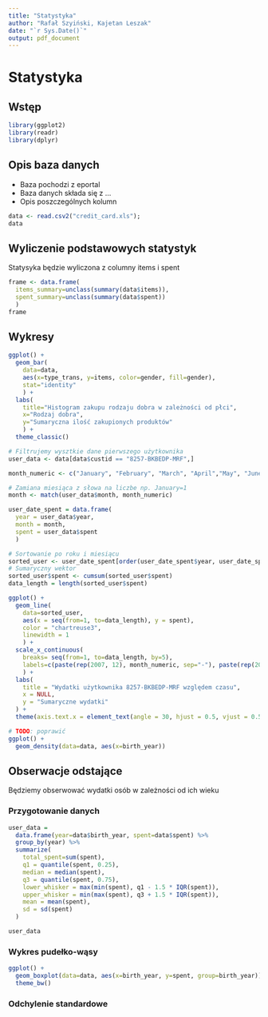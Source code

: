 ```yaml
---
title: "Statystyka"
author: "Rafał Szyiński, Kajetan Leszak"
date: "`r Sys.Date()`"
output: pdf_document
---
```


# Statystyka

## Wstęp

```r
library(ggplot2)
library(readr)
library(dplyr)
```

## Opis baza danych

- Baza pochodzi z eportal
- Baza danych składa się z ...
- Opis poszczególnych kolumn

```r
data <- read.csv2("credit_card.xls");
data
```

## Wyliczenie podstawowych statystyk

Statysyka będzie wyliczona z columny items i spent

```r
frame <- data.frame(
  items_summary=unclass(summary(data$items)),
  spent_summary=unclass(summary(data$spent))
  )
frame
```

## Wykresy

```r
ggplot() + 
  geom_bar(
    data=data, 
    aes(x=type_trans, y=items, color=gender, fill=gender), 
    stat="identity"
    ) +
  labs(
    title="Histogram zakupu rodzaju dobra w zależności od płci",
    x="Rodzaj dobra",
    y="Sumaryczna ilość zakupionych produktów"
    ) +
  theme_classic()
```

```r
# Filtrujemy wysztkie dane pierwszego użytkownika
user_data <- data[data$custid == "8257-BKBEDP-MRF",]

month_numeric <- c("January", "February", "March", "April","May", "June", "July", "August", "September", "October", "November", "December" )

# Zamiana miesiąca z słowa na liczbe np. January=1
month <- match(user_data$month, month_numeric)

user_date_spent = data.frame(
  year = user_data$year,
  month = month,
  spent = user_data$spent
  )

# Sortowanie po roku i miesiącu
sorted_user <- user_date_spent[order(user_date_spent$year, user_date_spent$month),]
# Sumaryczny wektor 
sorted_user$spent <- cumsum(sorted_user$spent)
data_length = length(sorted_user$spent)

ggplot() +
  geom_line(
    data=sorted_user, 
    aes(x = seq(from=1, to=data_length), y = spent),
    color = "chartreuse3",
    linewidth = 1
    ) + 
  scale_x_continuous(
    breaks= seq(from=1, to=data_length, by=5), 
    labels=c(paste(rep(2007, 12), month_numeric, sep="-"), paste(rep(2008, 12), month_numeric, sep="-"))
    ) +
  labs(
    title = "Wydatki użytkownika 8257-BKBEDP-MRF względem czasu",
    x = NULL,
    y = "Sumaryczne wydatki"
  ) +
  theme(axis.text.x = element_text(angle = 30, hjust = 0.5, vjust = 0.5))

```

```r
# TODO: poprawić
ggplot() +
  geom_density(data=data, aes(x=birth_year))

```

## Obserwacje odstające

Będziemy obserwować wydatki osób w zależności od ich wieku

### Przygotowanie danych

```r
user_data = 
  data.frame(year=data$birth_year, spent=data$spent) %>%
  group_by(year) %>% 
  summarize(
    total_spent=sum(spent),
    q1 = quantile(spent, 0.25),
    median = median(spent),
    q3 = quantile(spent, 0.75),
    lower_whisker = max(min(spent), q1 - 1.5 * IQR(spent)),
    upper_whisker = min(max(spent), q3 + 1.5 * IQR(spent)),
    mean = mean(spent),
    sd = sd(spent)
  )

user_data
```

### Wykres pudełko-wąsy

```r
ggplot() +
  geom_boxplot(data=data, aes(x=birth_year, y=spent, group=birth_year)) +
  theme_bw()
```

### Odchylenie standardowe

```r

```